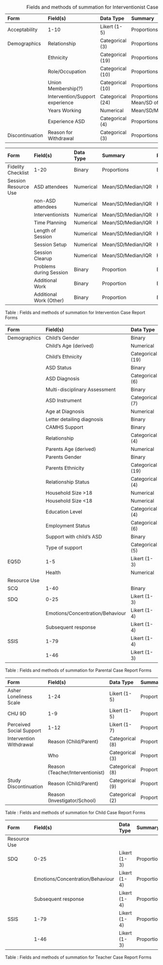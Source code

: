 | Form          | Field(s)        | Data Type       | Summary     | Plot       |
|:--------------|:----------------|:----------------|:------------|:-----------|
| Acceptability | 1-10            | Likert (1-5)    | Proportions | Likert Plot|
| Demographics  | Relationship    | Categorical (3) | Proportions | Bar Chart  |
|               | Ethnicity       | Categorical (19)| Proportions | Bar Chart  |
|               | Role/Occupation | Categorical (10)| Proportions | Bar Chart  |
|               | Union Membership(?)| Categorical (10)| Proportions | Likert Plot|
|               | Intervention/Support experience | Categorical (24)| Proportions / Mean/SD of duration | Likert Plots |
|               | Years Working   | Numerical | Mean/SD/Median/IQR | Histogram |
|               | Experience ASD  | Categorical (4) | Proportions | Likert Plot|
| Discontinuation| Reason for Withdrawal| Categorical (3)| Proportions | Likert Plot|

Table: Fields and methods of summation for Interventionist Case Report Forms


| Form                 | Field(s)          | Data Type   | Summary            | Plot      |
|:---------------------|:------------------|:------------|:-------------------|:----------|
| Fidelity Checklist   | 1-20              | Binary      | Proportions        | Bar Chart |
| Session Resource Use | ASD attendees     | Numerical   | Mean/SD/Median/IQR | Histogram |
|                      | non-ASD attendees | Numerical   | Mean/SD/Median/IQR | Histogram |
|                      | Interventionists  | Numerical   | Mean/SD/Median/IQR | Histogram |
|                      | Time Planning     | Numerical   | Mean/SD/Median/IQR | Histogram |
|                      | Length of Session | Numerical   | Mean/SD/Median/IQR | Histogram |
|                      | Session Setup     | Numerical   | Mean/SD/Median/IQR | Histogram |
|                      | Session Clearup   | Numerical   | Mean/SD/Median/IQR | Histogram |
|                      | Problems during Session | Binary   | Proportion      | Bar Chart |
|                      | Additional Work   | Binary      | Proportion         | Bar Chart |
|                      | Additional Work (Other) | Binary   | Proportion      | Bar Chart |


Table : Fields and methods of summation for Intervention Case Report Forms

| Form                  | Field(s)        | Data Type   | Summary    | Plot       |
|:----------------------|:----------------|:------------|:-----------|:-----------|
| Demographics          | Child's Gender   | Binary      | Proportion | Bar Chart  |
|                       | Child's Age (derived) | Numerical   | Mean/SD/Median/IQR | Histogram   |
|                       | Child's Ethnicity| Categorical (19)| Proportions | Likert Plot|
|                       | ASD Status      | Binary      | Proportion | Bar Chart  |
|                       | ASD Diagnosis   | Categorical (6) | Proportion | Bar Chart  |
|                       | Multi-disciplinary Assessment | Binary | Proportion | Bar Chart  |
|                       | ASD Instrument  | Categorical (7) | Proportion  | Bar Chart |
|                       | Age at Diagnosis| Numerical       | Mean/SD/Median/IQR | Histogram |
|                       | Letter detailing diagnosis | Binary | Proportion | Bar Chart |
|                       | CAMHS Support | Binary | Proportion | Bar Chart |
|                       | Relationship    | Categorical (4)   | Proportion | Bar Chart   |
|                       | Parents Age (derived) | Numerical   | Mean/SD/Median/IQR | Histogram   |
|                       | Parents Gender  | Binary      | Proportion | Bar Chart  |
|                       | Parents Ethnicity| Categorical (19)| Proportions | Likert Plot|
|                       | Relationship Status | Categorical (4) | Proportions | Bar Chart |
|                       | Household Size >18  | Numerical   | Mean/SD/Median/IQR | Histogram  |
|                       | Household Size <18  | Numerical   | Mean/SD/Median/IQR | Histogram  |
|                       | Education Level     | Categorical (4) | Proportions | Bar Chart   |
|                       | Employment Status   | Categorical (6) | Proportions | Bar Chart   |
|                       | Support with child's ASD | Binary      | Proportions | Bar Chart   |
|                       | Type of support     | Categorical (5) | Proportions | Bar Chart   |
| EQ5D                  | 1-5             | Likert (1-3)        | Proportions | Likert Plot |
|                       | Health          | Numerical       | Mean/SD/Median/IQR | Histogram |
| Resource Use          |             |       |  |   |
| SCQ                   | 1-40            | Binary      | Proportions | Bar Chart    |
| SDQ                   | 0-25            | Likert (1-3)| Proportions | Likert Plot  |
|                       | Emotions/Concentration/Behaviour | Likert (1-4) | Proportions | Likert Plot |
|                       | Subsequent response | Likert (1-4)  | Proportions  | Likert Plot |
| SSIS                  | 1-79            | Likert (1-4)      | Proportions  | Likert Plot |
|                       | 1-46            | Likert (1-3)      | Proportions  | Likert Plot |


Table : Fields and methods of summation for Parental Case Report Forms


| Form                     | Field(s)        | Data Type    | Summary     | Plot        |
|:------------------------ |:----------------|:-------------|:------------|:------------|
| Asher Loneliness Scale   | 1-24            | Likert (1-5) | Proportions | Likert Plot |
| CHU 9D                   | 1-9             | Likert (1-5) | Proportions | Likert Plot |
| Perceived Social Support | 1-12            | Likert (1-7) | Proportions | Likert Plot |
| Intervention Withdrawal  | Reason (Child/Parent) | Categorical (8) | Proportions | Bar Chart |
|                          | Who             | Categorical (3) | Proportions | Bar Chart |
|                          | Reason (Teacher/Interventionist) | Categorical (8) | Proportions | Bar Chart |
| Study Discontinuation    | Reason (Child/Parent) | Categorical (9) | Proportions | Bar Chart |
|                          | Reason (Investigator/School) | Categorical (2) | Proportions | Bar Chart |

Table : Fields and methods of summation for Child Case Report Forms


| Form         | Field(s)        | Data Type    | Summary     | Plot        |
|:------------ |:----------------|:-------------|:------------|:------------|
| Resource Use |             |  |  |  |
| SDQ          | 0-25            | Likert (1-3)| Proportions | Likert Plot  |
|              | Emotions/Concentration/Behaviour | Likert (1-4) | Proportions | Likert Plot |
|              | Subsequent response | Likert (1-4)  | Proportions  | Likert Plot |
| SSIS         | 1-79            | Likert (1-4)      | Proportions  | Likert Plot |
|              | 1-46            | Likert (1-3)      | Proportions  | Likert Plot |

Table : Fields and methods of summation for Teacher Case Report Forms
